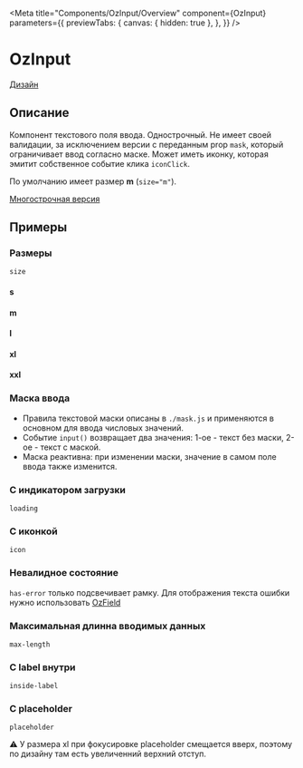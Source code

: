 
<Meta title="Components/OzInput/Overview"
      component={OzInput}
      parameters={{
        previewTabs: {
          canvas: { hidden: true },
        },
      }}
/>

# OzInput

[Дизайн](https://www.figma.com/file/F7liVaQiHzkojA2NM1ztIJ/02.-Core---UI-Components?node-id=4235%3A6200)

## Описание

Компонент текстового поля ввода. Однострочный. Не имеет своей валидации, за исключением версии с переданным prop `mask`, который ограничивает ввод согласно маске.
Может иметь иконку, которая эмитит собственное событие клика `iconClick`.

По умолчанию имеет размер **m**  (`size="m"`).

[Многострочная версия](./?path=/docs/components-oztextarea-overview--page)

## Примеры

### Размеры

`size`

#### s

<Canvas>
  <Story id="components-ozinput-stories--size-s"/>
</Canvas>

#### m

<Canvas>
  <Story id="components-ozinput-stories--size-m"/>
</Canvas>

#### l

<Canvas>
  <Story id="components-ozinput-stories--size-l"/>
</Canvas>

#### xl

<Canvas>
  <Story id="components-ozinput-stories--size-xl"/>
</Canvas>

#### xxl

<Canvas>
  <Story id="components-ozinput-stories--size-xxl"/>
</Canvas>

### Маска ввода

* Правила текстовой маски описаны в `./mask.js` и применяются в основном для ввода числовых значений.
* Событие `input()` возвращает два значения: 1-ое - текст без маски, 2-ое - текст с маской.
* Маска реактивна: при изменении маски, значение в самом поле ввода также изменится.

<Canvas>
  <Story id="components-ozinput-stories--mask"/>
</Canvas>

### С индикатором загрузки

`loading`

<Canvas>
  <Story id="components-ozinput-stories--loading"/>
</Canvas>

### С иконкой

`icon`

<Canvas>
  <Story id="components-ozinput-stories--icon"/>
</Canvas>

### Невалидное состояние

`has-error` только подсвечивает рамку. Для отображения текста ошибки нужно использовать [OzField](./?path=/docs/components-ozinput-overview--page)

<Canvas>
  <Story id="components-ozinput-stories--has-error"/>
</Canvas>

### Максимальная длинна вводимых данных

`max-length`

<Canvas>
  <Story id="components-ozinput-stories--max-length"/>
</Canvas>

### С label внутри

`inside-label`

<Canvas>
  <Story id="components-ozinput-stories--inside-label"/>
</Canvas>

### С placeholder

`placeholder`

⚠️ У размера xl при фокусировке placeholder смещается вверх, поэтому по дизайну там есть увеличенний верхний отступ.

<Canvas>
  <Story id="components-ozinput-stories--placeholder-size-s"/>
</Canvas>

<Canvas>
  <Story id="components-ozinput-stories--placeholder-size-m"/>
</Canvas>

<Canvas>
  <Story id="components-ozinput-stories--placeholder-size-l"/>
</Canvas>

<Canvas>
  <Story id="components-ozinput-stories--placeholder-size-xl"/>
</Canvas>

<Canvas>
  <Story id="components-ozinput-stories--placeholder-size-xxl"/>
</Canvas>
